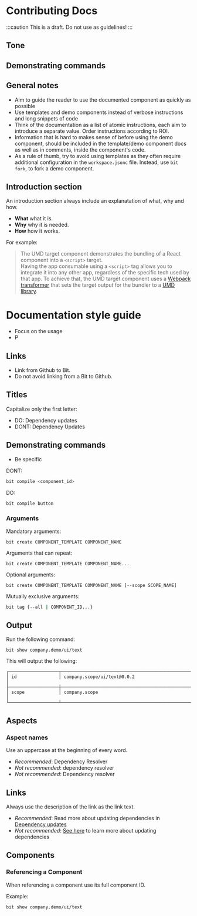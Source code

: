 # Contributing Docs

:::caution This is a draft. Do not use as guidelines!
:::

## Tone

## Demonstrating commands

## General notes

- Aim to guide the reader to use the documented component as quickly as possible
- Use templates and demo components instead of verbose instructions and long snippets of code
- Think of the documentation as a list of atomic instructions, each aim to introduce a separate value. Order instructions according to ROI.
- Information that is hard to makes sense of before using the demo component, should be included in the template/demo component docs as well as in comments, inside the component's code.
- As a rule of thumb, try to avoid using templates as they often require additional configuration in the `workspace.jsonc` file. Instead, use `bit fork`, to fork a demo component.

## Introduction section

An introduction section always include an explanatation of what, why and how.

- **What** what it is.
- **Why** why it is needed.
- **How** how it works.

For example:

<!-- NEED: change to a simpler example here -->
> The UMD target component demonstrates the bundling of a React component into a `<script>` target.  
> Having the app consumable using a `<script>` tag allows you to integrate it into any other app, regardless of the specific tech used by that app.
> To achieve that, the UMD target component uses a [Webpack transformer](https://bit.dev/teambit/webpack/content/configure-webpack/~compositions) that sets the target output for the bundler to a [UMD library](https://webpack.com/libraries).

<!-- TODO: Move to the `teambit.docs/documenting-components` component -->
<!-- ## Labels

Labels serve two purposes:

- They promote discoverability
- They provide context in a clear and concise manner

The list of labels should include keywords that are likely to be used as search queries by users looking for a component of that type.

The classification of the component in Bit's taxonomy. For example, `env`, `build task`, `app`, `template`, etc.
To prevent the list of labels from becoming too long, try to include only those categories that are placed highest in Bit's taxonomy hierarchy. For example,
a component of type `env` will most probably also register its own build tasks. In this case, labeling it with `build task` is redundant as the reader already expects it to provide build tasks. -->

<!-- - Third party tools used by the component. For example, `Webpack`, `Typescript`, etc.

- Third party providers used by the component. for example, `Netlify`, `Cloudflare`, `Zappier`, etc.

- Frameworks and runtime environments used by the component. For example, `React`, `NodeJS`, `Angular`, `Deno`, etc. -->

# Documentation style guide

 - Focus on the usage
 - P
 

## Links
- Link from Github to Bit.
- Do not avoid linking from a Bit to Github. 

## Titles

Capitalize only the first letter:

- DO: Dependency updates
- DONT: Dependency Updates

## Demonstrating commands

- Be specific

DONT:

```bash
bit compile <component_id>
```

DO:

```bash
bit compile button
```

### Arguments

Mandatory arguments:

```
bit create COMPONENT_TEMPLATE COMPONENT_NAME
```

Arguments that can repeat:

```
bit create COMPONENT_TEMPLATE COMPONENT_NAME...
```

Optional arguments:

```
bit create COMPONENT_TEMPLATE COMPONENT_NAME [--scope SCOPE_NAME]
```

Mutually exclusive arguments:

```bash
bit tag {--all | COMPONENT_ID...}
```

## Output

Run the following command:

```
bit show company.demo/ui/text
```

This will output the following:

```
┌───────────────────┬──────────────────────────────────────────────────────────┐
│ id                │ company.scope/ui/text@0.0.2                              │
├───────────────────┼──────────────────────────────────────────────────────────┤
│ scope             │ company.scope                                            │
└───────────────────┴──────────────────────────────────────────────────────────┘
```

## Aspects

### Aspect names

Use an uppercase at the beginning of every word.

- _Recommended_: Dependency Resolver
- _Not recommended_: dependency resolver
- _Not recommended_: Dependency resolver

## Links

Always use the description of the link as the link text.

- _Recommended_: Read more about updating dependencies in [Dependency updates](#)
- _Not recommended_: [See here](#) to learn more about updating dependencies

## Components

### Referencing a Component

When referencing a component use its full component ID.

Example:
```
bit show company.demo/ui/text
```

<!-- 
TODO: What does this means?

## Code snippets

### Static codeblocks
 

-->
